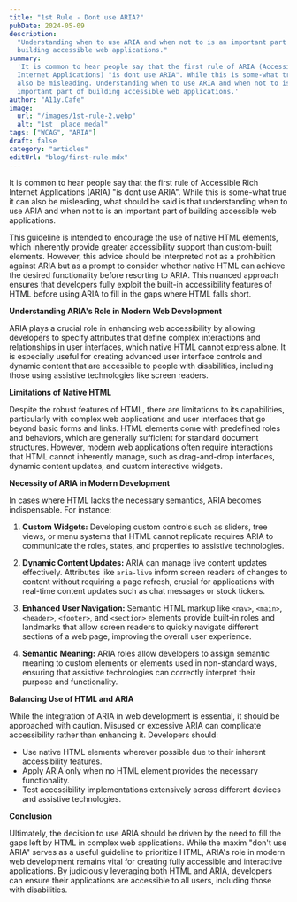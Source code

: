 ```yaml
---
title: "1st Rule - Dont use ARIA?"
pubDate: 2024-05-09
description:
  "Understanding when to use ARIA and when not to is an important part of
  building accessible web applications."
summary:
  'It is common to hear people say that the first rule of ARIA (Accessible Rich
  Internet Applications) "is dont use ARIA". While this is some-what true it can
  also be misleading. Understanding when to use ARIA and when not to is an
  important part of building accessible web applications.'
author: "A11y.Cafe"
image:
  url: "/images/1st-rule-2.webp"
  alt: "1st  place medal"
tags: ["WCAG", "ARIA"]
draft: false
category: "articles"
editUrl: "blog/first-rule.mdx"
---
```


It is common to hear people say that the first rule of Accessible Rich Internet
Applications (ARIA) "is dont use ARIA". While this is some-what true it can also
be misleading, what should be said is that understanding when to use ARIA and
when not to is an important part of building accessible web applications.

This guideline is intended to encourage the use of native HTML elements, which
inherently provide greater accessibility support than custom-built elements.
However, this advice should be interpreted not as a prohibition against ARIA but
as a prompt to consider whether native HTML can achieve the desired
functionality before resorting to ARIA. This nuanced approach ensures that
developers fully exploit the built-in accessibility features of HTML before
using ARIA to fill in the gaps where HTML falls short.

**Understanding ARIA's Role in Modern Web Development**

ARIA plays a crucial role in enhancing web accessibility by allowing developers
to specify attributes that define complex interactions and relationships in user
interfaces, which native HTML cannot express alone. It is especially useful for
creating advanced user interface controls and dynamic content that are
accessible to people with disabilities, including those using assistive
technologies like screen readers.

**Limitations of Native HTML**

Despite the robust features of HTML, there are limitations to its capabilities,
particularly with complex web applications and user interfaces that go beyond
basic forms and links. HTML elements come with predefined roles and behaviors,
which are generally sufficient for standard document structures. However, modern
web applications often require interactions that HTML cannot inherently manage,
such as drag-and-drop interfaces, dynamic content updates, and custom
interactive widgets.

**Necessity of ARIA in Modern Development**

In cases where HTML lacks the necessary semantics, ARIA becomes indispensable.
For instance:

1. **Custom Widgets:** Developing custom controls such as sliders, tree views,
   or menu systems that HTML cannot replicate requires ARIA to communicate the
   roles, states, and properties to assistive technologies.
2. **Dynamic Content Updates:** ARIA can manage live content updates
   effectively. Attributes like `aria-live` inform screen readers of changes to
   content without requiring a page refresh, crucial for applications with
   real-time content updates such as chat messages or stock tickers.

3. **Enhanced User Navigation:** Semantic HTML markup like `<nav>`, `<main>`,
   `<header>`, `<footer>`, and `<section>` elements provide built-in roles and
   landmarks that allow screen readers to quickly navigate different sections of
   a web page, improving the overall user experience.

4. **Semantic Meaning:** ARIA roles allow developers to assign semantic meaning
   to custom elements or elements used in non-standard ways, ensuring that
   assistive technologies can correctly interpret their purpose and
   functionality.

**Balancing Use of HTML and ARIA**

While the integration of ARIA in web development is essential, it should be
approached with caution. Misused or excessive ARIA can complicate accessibility
rather than enhancing it. Developers should:

- Use native HTML elements wherever possible due to their inherent accessibility
  features.
- Apply ARIA only when no HTML element provides the necessary functionality.
- Test accessibility implementations extensively across different devices and
  assistive technologies.

**Conclusion**

Ultimately, the decision to use ARIA should be driven by the need to fill the
gaps left by HTML in complex web applications. While the maxim "don't use ARIA"
serves as a useful guideline to prioritize HTML, ARIA's role in modern web
development remains vital for creating fully accessible and interactive
applications. By judiciously leveraging both HTML and ARIA, developers can
ensure their applications are accessible to all users, including those with
disabilities.
